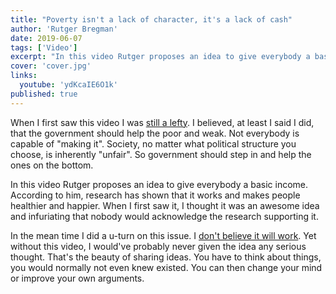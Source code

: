```yaml
---
title: "Poverty isn't a lack of character, it's a lack of cash"
author: 'Rutger Bregman'
date: 2019-06-07
tags: ['Video']
excerpt: "In this video Rutger proposes an idea to give everybody a basic income. According to him, research has shown that it works and makes people healthier and happier."
cover: 'cover.jpg'
links:
  youtube: 'ydKcaIE6O1k'
published: true
---
```


When I first saw this video I was [still a lefty](/not-a-political-journey-too/#left-to-right). I believed, at least I said I did, that the government should help the poor and weak. Not everybody is capable of "making it". Society, no matter what political structure you choose, is inherently "unfair". So government should step in and help the ones on the bottom.

In this video Rutger proposes an idea to give everybody a basic income. According to him, research has shown that it works and makes people healthier and happier. When I first saw it, I thought it was an awesome idea and infuriating that nobody would acknowledge the research supporting it.

In the mean time I did a u-turn on this issue. I [don't believe it will work](/not-a-political-journey-too/#ubi). Yet without this video, I would've probably never given the idea any serious thought. That's the beauty of sharing ideas. You have to think about things, you would normally not even knew existed. You can then change your mind or improve your own arguments.
